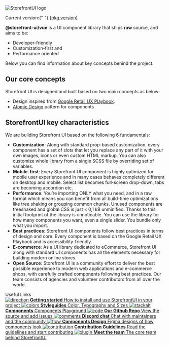 
<Meta title="Welcome" />

<style>{`
  .container {
    margin: auto;
    text-align: center;
    display: flex;
    flex-direction: column;
    justify-content: center;
    align-items: center;
  }

  .hero {
    margin-bottom: 2rem;
  }

  .version {
    color: #5ECE7B !important;
  }

  .heading {
    font-size: 18px;
    --mediumdark: '#999999';
    color: #999;
    text-transform: uppercase;
    font-weight: 900;
    letter-spacing: 5px;
  }

  .subheading {
    --mediumdark: '#999999';
    font-weight: 900;
    font-size: 13px;
    color: #999;
    letter-spacing: 6px;
    line-height: 24px;
    text-transform: uppercase;
    margin-bottom: 12px;
    margin-top: 40px;
  }

  .link-list {
    display: grid;
    grid-template-columns: 1fr;
    grid-template-rows: 1fr 1fr;
    row-gap: 10px;
  }

  @media (min-width: 620px) {
    .link-list {
      row-gap: 20px;
      column-gap: 20px;
      grid-template-columns: 1fr 1fr;
    }
  }

  @media all and (-ms-high-contrast:none) {
  .link-list {
      display: -ms-grid;
      -ms-grid-columns: 1fr 1fr;
      -ms-grid-rows: 1fr 1fr;
    }
  }

  .link-item {
    display: block;
    padding: 20px 30px 20px 15px;
    border: 1px solid #00000010;
    border-radius: 5px;
    transition: background 150ms ease-out, border 150ms ease-out, transform 150ms ease-out;
    color: #333333;
    display: flex;
    align-items: flex-start;
  }

  .link-item:hover {
    border-color: #1EA7FD50;
    transform: translate3d(0, -3px, 0);
    box-shadow: rgba(0, 0, 0, 0.08) 0 3px 10px 0;
  }

  .link-item:active {
    border-color: #1EA7FD;
    transform: translate3d(0, 0, 0);
  }

  .link-item strong {
    font-weight: 700;
    display: block;
    margin-bottom: 2px;
  }
  
  .link-item img {
    height: 40px;
    width: 40px;
    margin-right: 15px;
    flex: none;
  }

  .link-item span {
    font-size: 14px;
    line-height: 20px;
  }
`}</style>

<div class="container">
  <img src={Logo} class="hero" alt="StorefrontUI logo" />
  <p class="heading">
    Current version:{" "}
    <a
      class="version"
      href={`?path=/story/releases-v${pkg.version.replaceAll(
        ".",
        "-"
      )}-change-log--page`}
    >
      {pkg.version}
    </a>
  </p>
</div>

**@storefront-ui/vue** is a UI component library that ships **raw** source, and aims to be:

- Developer-friendly
- Customization-first and
- Performance oriented

Below you can find information about key concepts behind the project.

## Our core concepts

Storefront UI is designed and built based on two main concepts as below:

- Design inspired from [Google Retail UX Playbook](https://services.google.com/fh/files/events/pdf_retail_ux_playbook.pdf).
- [Atomic Design](http://bradfrost.com/blog/post/atomic-web-design/) pattern for components

## StorefrontUI key characteristics

We are building Storefront UI based on the following 6 fundamentals:

- **Customization**: Along with standard prop-based customization, every component has a set of slots that let you replace any part of it with your own images, icons or even custom HTML markup. You can also customize whole library from a single SCSS file by overriding set of variables.
- **Mobile-first**: Every Storefront UI component is highly optimized for mobile user experience and in many cases behaves completely different on desktop and mobile. Select list becomes full-screen drop-down, tabs are becoming accordion etc.
- **Performance**: You’re importing ONLY what you need, and in a raw format which means you can benefit from all build-time optimizations like tree shaking or grouping common chunks. Unused components are treeshaked and global CSS is just < 0,1 kB unminified. Thanks to this initial footprint of the library is unnoticable. You can use the library for how many components you want, even a single slider. You bundle only what you import.
- **Best practices**: Storefront UI components follow best practices in terms of design and core. Every component is based on the Google Retail UX Playbook and is accessibility-friendly.
- **E-commerce**: As a UI library dedicated to eCommerce, Storefront UI along with standard UI components has all the elements necessary for building modern online stores.
- **Open Source**: Storefront UI is a community effort to deliver the best possible experience to modern web applications and e-commerce shops, with carefully crafted components following best practices. Our team consists of agencies and volunteer contributors from all over the world.

<div className="subheading">Useful Links</div>

<div className="link-list">
  <a
    className="link-item"
    href="?path=/story/setup-installation--page"
    target="_self"
  >
    <img src={Direction} alt="direction" />
    <span>
      <strong>Getting started</strong>
      How to install and use StorefrontUI in your project
    </span>
  </a>
  <a
    className="link-item"
    href="?path=/story/styleguides-colors--page"
    target="_self"
  >
    <img src={Colors} alt="colors" />
    <span>
      <strong>Styleguides</strong>
      Color, Typography and Sizes
    </span>
  </a>
  <a
    className="link-item"
    href="?path=/story/atoms-arrow--common"
    target="_self"
  >
    <img src={StackAlt} alt="stackalt" />
    <span>
      <strong>Components</strong>
      Components Playground
    </span>
  </a>
  <a
    className="link-item"
    href="https://github.com/vuestorefront/storefront-ui/"
    target="_blank"
  >
    <img src={Code} alt="code" />
    <span>
      <strong>Our Github Repo</strong>
      View the source and add issues
    </span>
  </a>
  <a className="link-item" href="https://discord.gg/GS8hqFS" target="_blank">
    <img src={Comments} alt="comments" />
    <span>
      <strong>Discord chat</strong>
      Chat with maintainers and the community
    </span>
  </a>
  <a
    className="link-item"
    href="https://www.figma.com/file/N0Ct95cSAoODNv7zYS01ng/Storefront-UI-%7C-Design-System?node-id=127%3A1054"
    target="_blank"
  >
    <img src={Flow} alt="flow" />
    <span>
      <strong>Components Design</strong>
      Figma designs of how components look
    </span>
  </a>
  <a
    className="link-item"
    href="https://docs.storefrontui.io/contributing/become-a-contributor"
    target="_blank"
  >
    <img src={Repo} alt="contribution" />
    <span>
      <strong>Contribution Guidelines</strong>
      Read the guidelines and start contributing
    </span>
  </a>
  <a
    className="link-item"
    href="https://docs.storefrontui.io/introduction/meet-the-team"
    target="_blank"
  >
    <img src={Plugin} alt="plugin" />
    <span>
      <strong>Meet the team</strong>
      The core team behind StorefrontUI
    </span>
  </a>
</div>
